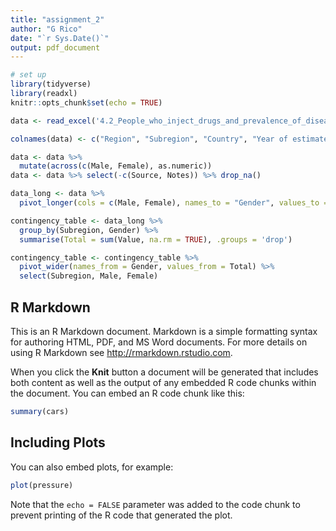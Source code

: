 ```yaml
---
title: "assignment_2"
author: "G Rico"
date: "`r Sys.Date()`"
output: pdf_document
---
```


```r
# set up
library(tidyverse)
library(readxl)     
knitr::opts_chunk$set(echo = TRUE)

```


```r

data <- read_excel('4.2_People_who_inject_drugs_and_prevalence_of_diseases_by_gender.xlsx', skip = 1)

colnames(data) <- c("Region", "Subregion", "Country", "Year of estimate", "Male", "Female", "Source", "Notes")

data <- data %>%
  mutate(across(c(Male, Female), as.numeric))
data <- data %>% select(-c(Source, Notes)) %>% drop_na()

data_long <- data %>%
  pivot_longer(cols = c(Male, Female), names_to = "Gender", values_to = "Value")

contingency_table <- data_long %>%
  group_by(Subregion, Gender) %>%
  summarise(Total = sum(Value, na.rm = TRUE), .groups = 'drop')

contingency_table <- contingency_table %>%
  pivot_wider(names_from = Gender, values_from = Total) %>%
  select(Subregion, Male, Female)


```


## R Markdown

This is an R Markdown document. Markdown is a simple formatting syntax for authoring HTML, PDF, and MS Word documents. For more details on using R Markdown see <http://rmarkdown.rstudio.com>.

When you click the **Knit** button a document will be generated that includes both content as well as the output of any embedded R code chunks within the document. You can embed an R code chunk like this:

```r
summary(cars)
```

## Including Plots

You can also embed plots, for example:

```r
plot(pressure)
```

Note that the `echo = FALSE` parameter was added to the code chunk to prevent printing of the R code that generated the plot.
